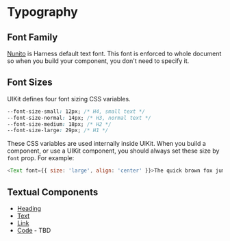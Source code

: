 # Typography

## Font Family

[Nunito](https://fonts.google.com/specimen/Nunito?selection.family=Nunito) is Harness default text font. This font is enforced to whole document so when you build your component, you don't need to specify it.

## Font Sizes

UIKit defines four font sizing CSS variables.

```css
--font-size-small: 12px; /* H4, small text */
--font-size-normal: 14px; /* H3, normal text */
--font-size-medium: 18px; /* H2 */
--font-size-large: 29px; /* H1 */
```

These CSS variables are used internally inside UIKit. When you build a component, or use a UIKit component, you should always set these size by `font` prop. For example:

```js live=true
<Text font={{ size: 'large', align: 'center' }}>The quick brown fox jumps over the lazy dog</Text>
```

## Textual Components

- [Heading](/heading)
- [Text](/text)
- [Link](/link)
- [Code](/code) - TBD
